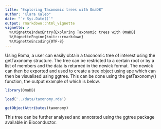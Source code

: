 ```yaml
---
title: "Exploring Taxonomic trees with OmaDB"
author: "Klara Kaleb"
date: "`r Sys.Date()`"
output: rmarkdown::html_vignette
vignette: >
  %\VignetteIndexEntry{Exploring Taxonomic trees with OmaDB}
  %\VignetteEngine{knitr::rmarkdown}
  %\VignetteEncoding{UTF-8}
---
```


Using Roma, a user can easily obtain a taxonomic tree of interest using the getTaxonomy structure. The tree can be restricted to a certain root or by a list of members and the data is returned in the newick format. The newick can then be exported and used to create a tree object using ape which can then be visualised using ggtree. This can be done using the getTaxonomy() function, the output example of which is below.


```r
library(OmaDB)

load('../data/taxonomy.rda')

getObjectAttributes(taxonomy)


```

This tree can be further analysed and annotated using the ggtree package available in Bioconductor. 

